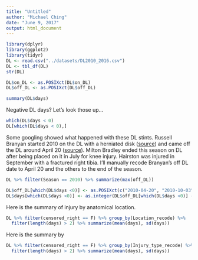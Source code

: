 ```yaml
---
title: "Untitled"
author: "Michael Ching"
date: "June 9, 2017"
output: html_document
---
```


```r
library(dplyr)
library(ggplot2)
library(tidyr)
DL <- read.csv("../datasets/DL2010_2016.csv")
DL <- tbl_df(DL)
str(DL)
```

```r
DL$on_DL <- as.POSIXct(DL$on_DL)
DL$off_DL <- as.POSIXct(DL$off_DL)
```

```r
summary(DL$days)
```

Negative DL days? Let's look those up...
```r
which(DL$days < 0)
DL[which(DL$days < 0),]
```


Some googling showed what happened with these DL stints. Russell Branyan started 2010 on the DL with a herniated disk ([source](http://waitingfornextyear.com/2010/03/russell-branyan-to-start-season-on-dl/)) and came off the DL around April 20 ([source](https://www.youtube.com/watch?v=1xrkb5elJnY)). Milton Bradley ended this season on DL after being placed on it in July for knee injury. Hairston was injured in September with a fractured right tibia. I'll manually recode Branyan's off DL date to April 20 and the others to the end of the season.

```r
DL %>% filter(Season == 2010) %>% summarize(max(off_DL))
```

```r
DL$off_DL[which(DL$days <0)] <- as.POSIXct(c("2010-04-20", "2010-10-03", "2010-10-03"))
DL$days[which(DL$days <0)] <- as.integer(DL$off_DL[which(DL$days <0)] - DL$on_DL[which(DL$days <0)])
```

Here is the summary of injury by anatomical location. 
```r
DL %>% filter(censored_right == F) %>% group_by(Location_recode) %>% 
  filter(length(days) > 2) %>% summarize(mean(days), sd(days)) 
```

Here is the summary by 

```r
DL %>% filter(censored_right == F) %>% group_by(Injury_type_recode) %>% 
  filter(length(days) > 2) %>% summarize(mean(days), sd(days))
```

